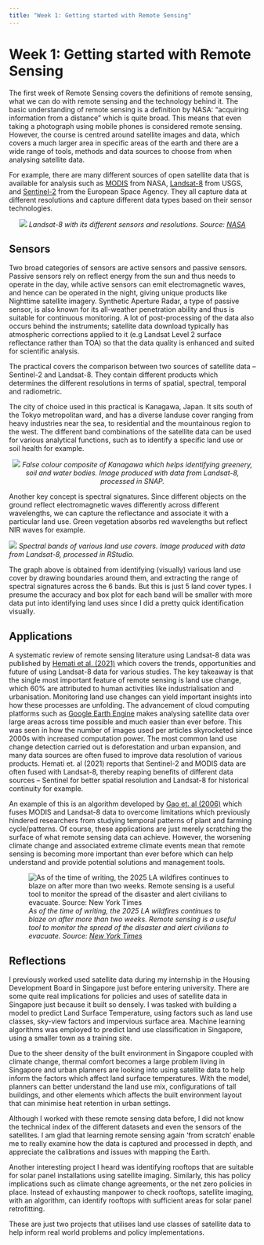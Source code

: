 ```yaml
---
title: "Week 1: Getting started with Remote Sensing"
---
```


# Week 1: Getting started with Remote Sensing

The first week of Remote Sensing covers the definitions of remote sensing, what we can do with remote sensing and the technology behind it. The basic understanding of remote sensing is a definition by NASA: “acquiring information from a distance” which is quite broad. This means that even taking a photograph using mobile phones is considered remote sensing. However, the course is centred around satellite images and data, which covers a much larger area in specific areas of the earth and there are a wide range of tools, methods and data sources to choose from when analysing satellite data.

For example, there are many different sources of open satellite data that is available for analysis such as [MODIS](https://modis.gsfc.nasa.gov/data/) from NASA, [Landsat-8](https://www.usgs.gov/landsat-missions/landsat-8) from USGS, and [Sentinel-2](https://dataspace.copernicus.eu/explore-data/data-collections/sentinel-data/sentinel-2) from the European Space Agency. They all capture data at different resolutions and capture different data types based on their sensor technologies.

::: {style="text-align: center;"}
![](images/landsatsensor.png) *Landsat-8 with its different sensors and resolutions. Source: [NASA](https://landsat.gsfc.nasa.gov/satellites/landsat-8/)*
:::

## Sensors

Two broad categories of sensors are active sensors and passive sensors. Passive sensors rely on reflect energy from the sun and thus needs to operate in the day, while active sensors can emit electromagnetic waves, and hence can be operated in the night, giving unique products like Nighttime satellite imagery. Synthetic Aperture Radar, a type of passive sensor, is also known for its all-weather penetration ability and thus is suitable for continuous monitoring. A lot of post-processing of the data also occurs behind the instruments; satellite data download typically has atmospheric corrections applied to it (e.g Landsat Level 2 surface reflectance rather than TOA) so that the data quality is enhanced and suited for scientific analysis.

The practical covers the comparison between two sources of satellite data – Sentinel-2 and Landsat-8. They contain different products which determines the different resolutions in terms of spatial, spectral, temporal and radiometric.

The city of choice used in this practical is Kanagawa, Japan. It sits south of the Tokyo metropolitan ward, and has a diverse landuse cover ranging from heavy industries near the sea, to residential and the mountainous region to the west. The different band combinations of the satellite data can be used for various analytical functions, such as to identify a specific land use or soil health for example.

::: {style="text-align: center;"}
![](images/false_colorsnap.png) *False colour composite of Kanagawa which helps identifying greenery, soil and water bodies. Image produced with data from Landsat-8, processed in SNAP.*
:::

Another key concept is spectral signatures. Since different objects on the ground reflect electromagnetic waves differently across different wavelengths, we can capture the reflectance and associate it with a particular land use. Green vegetation absorbs red wavelengths but reflect NIR waves for example.

![](images/sentinel_bands.png) *Spectral bands of various land use covers. Image produced with data from Landsat-8, processed in RStudio.*

The graph above is obtained from identifying (visually) various land use cover by drawing boundaries around them, and extracting the range of spectral signatures across the 6 bands. But this is just 5 land cover types. I presume the accuracy and box plot for each band will be smaller with more data put into identifying land uses since I did a pretty quick identification visually.

## Applications

A systematic review of remote sensing literature using Landsat-8 data was published by [Hemati et al. (2021)](https://www.mdpi.com/2072-4292/13/15/2869) which covers the trends, opportunities and future of using Landsat-8 data for various studies. The key takeaway is that the single most important feature of remote sensing is land use change, which 60% are attributed to human activities like industrialisation and urbanisation. Monitoring land use changes can yield important insights into how these processes are unfolding. The advancement of cloud computing platforms such as [Google Earth Engine](https://earthengine.google.com/) makes analysing satellite data over large areas across time possible and much easier than ever before. This was seen in how the number of images used per articles skyrocketed since 2000s with increased computation power. The most common land use change detection carried out is deforestation and urban expansion, and many data sources are often fused to improve data resolution of various products. Hemati et. al (2021) reports that Sentinel-2 and MODIS data are often fused with Landsat-8, thereby reaping benefits of different data sources – Sentinel for better spatial resolution and Landsat-8 for historical continuity for example.

An example of this is an algorithm developed by [Gao et. al (2006)](https://ieeexplore.ieee.org/abstract/document/1661809?casa_token=HPKL0dF0_jwAAAAA:iQ20ybhANdhmxxiMGFD7FOrMEGB_mUG60pzL_Cwx32r-N55fxqDkGw4wuQAd9WnGr-XgrR58Fw) which fuses MODIS and Landsat-8 data to overcome limitations which previously hindered researchers from studying temporal patterns of plant and farming cycle/patterns. Of course, these applications are just merely scratching the surface of what remote sensing data can achieve. However, the worsening climate change and associated extreme climate events mean that remote sensing is becoming more important than ever before which can help understand and provide potential solutions and management tools.

![*As of the time of writing, the 2025 LA wildfires continues to blaze on after more than two weeks. Remote sensing is a useful tool to monitor the spread of the disaster and alert civilians to evacuate. Source: [New York Times](https://www.nytimes.com/live/2025/01/22/us/los-angeles-wildfires-california)*](images/wildfire.png)

## Reflections

I previously worked used satellite data during my internship in the Housing Development Board in Singapore just before entering university. There are some quite real implications for policies and uses of satellite data in Singapore just because it built so densely. I was tasked with building a model to predict Land Surface Temperature, using factors such as land use classes, sky-view factors and impervious surface area. Machine learning algorithms was employed to predict land use classification in Singapore, using a smaller town as a training site.

Due to the sheer density of the built environment in Singapore coupled with climate change, thermal comfort becomes a large problem living in Singapore and urban planners are looking into using satellite data to help inform the factors which affect land surface temperatures. With the model, planners can better understand the land use mix, configurations of tall buildings, and other elements which affects the built environment layout that can minimise heat retention in urban settings.

Although I worked with these remote sensing data before, I did not know the technical index of the different datasets and even the sensors of the satellites. I am glad that learning remote sensing again 'from scratch' enable me to really examine how the data is captured and processed in depth, and appreciate the calibrations and issues with mapping the Earth.

Another interesting project I heard was identifying rooftops that are suitable for solar panel installations using satellite imaging. Similarly, this has policy implications such as climate change agreements, or the net zero policies in place. Instead of exhausting manpower to check rooftops, satellite imaging, with an algorithm, can identify rooftops with sufficient areas for solar panel retrofitting.

These are just two projects that utilises land use classes of satellite data to help inform real world problems and policy implementations.
